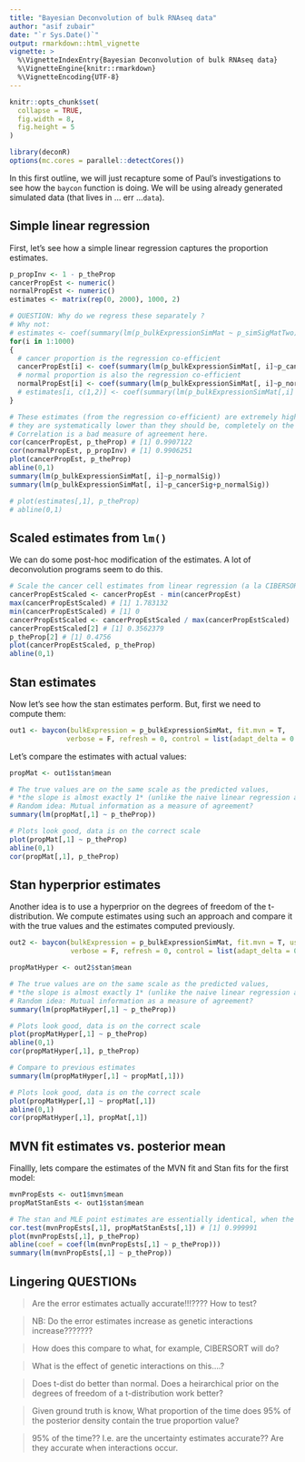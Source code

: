 ```yaml
---
title: "Bayesian Deconvolution of bulk RNAseq data"
author: "asif zubair"
date: "`r Sys.Date()`"
output: rmarkdown::html_vignette
vignette: >
  %\VignetteIndexEntry{Bayesian Deconvolution of bulk RNAseq data}
  %\VignetteEngine{knitr::rmarkdown}
  %\VignetteEncoding{UTF-8}
---
```


```r
knitr::opts_chunk$set(
  collapse = TRUE,
  fig.width = 8,
  fig.height = 5
)
```


```r
library(deconR)
options(mc.cores = parallel::detectCores())
```

In this first outline, we will just recapture some of Paul's investigations to see how the `baycon` function is doing. We will be using already generated simulated data (that lives in ... err ...`data`). 

<!-- TODO: write some description of the simulated data. ask Paul. -->

## Simple linear regression

First, let's see how a simple linear regression captures the proportion estimates.

```r
p_propInv <- 1 - p_theProp
cancerPropEst <- numeric()
normalPropEst <- numeric()
estimates <- matrix(rep(0, 2000), 1000, 2)

# QUESTION: Why do we regress these separately ?
# Why not:
# estimates <- coef(summary(lm(p_bulkExpressionSimMat ~ p_simSigMatTwo)))
for(i in 1:1000)
{
  # cancer proportion is the regression co-efficient
  cancerPropEst[i] <- coef(summary(lm(p_bulkExpressionSimMat[, i]~p_cancerSig)))[2, 1] 
  # normal proportion is also the regression co-efficient
  normalPropEst[i] <- coef(summary(lm(p_bulkExpressionSimMat[, i]~p_normalSig)))[2, 1] 
  # estimates[i, c(1,2)] <- coef(summary(lm(p_bulkExpressionSimMat[,i] ~ p_simSigMatTwo)))[2, 1]
}

# These estimates (from the regression co-efficient) are extremely highly correlated, but they are not accurate, 
# they are systematically lower than they should be, completely on the wrong scale... (see plots and regression line). 
# Correlation is a bad measure of agreement here.
cor(cancerPropEst, p_theProp) # [1] 0.9907122
cor(normalPropEst, p_propInv) # [1] 0.9906251
plot(cancerPropEst, p_theProp)
abline(0,1)
summary(lm(p_bulkExpressionSimMat[, i]~p_normalSig))
summary(lm(p_bulkExpressionSimMat[, i]~p_cancerSig+p_normalSig))

# plot(estimates[,1], p_theProp)
# abline(0,1)
```


## Scaled estimates from `lm()`

We can do some post-hoc modification of the estimates. A lot of deconvolution programs seem to do this.

```r
# Scale the cancer cell estimates from linear regression (a la CIBERSORT), does this help much? (somwewhat better, but still off)
cancerPropEstScaled <- cancerPropEst - min(cancerPropEst)
max(cancerPropEstScaled) # [1] 1.783132
min(cancerPropEstScaled) # [1] 0
cancerPropEstScaled <- cancerPropEstScaled / max(cancerPropEstScaled)
cancerPropEstScaled[2] # [1] 0.3562379
p_theProp[2] # [1] 0.4756
plot(cancerPropEstScaled, p_theProp)
abline(0,1)
```


## Stan estimates

Now let's see how the stan estimates perform. But, first we need to compute them:

```r
out1 <- baycon(bulkExpression = p_bulkExpressionSimMat, fit.mvn = T, 
              verbose = F, refresh = 0, control = list(adapt_delta = 0.95))
```


Let's compare the estimates with actual values:

```r
propMat <- out1$stan$mean

# The true values are on the same scale as the predicted values, 
# *the slope is almost exactly 1* (unlike the naive linear regression approach). 
# Random idea: Mutual information as a measure of agreement?
summary(lm(propMat[,1] ~ p_theProp))

# Plots look good, data is on the correct scale
plot(propMat[,1] ~ p_theProp)
abline(0,1)
cor(propMat[,1], p_theProp)
```

## Stan hyperprior estimates

Another idea is to use a hyperprior on the degrees of freedom of the t-distribution. We compute estimates using such an approach and compare it with the true values and the estimates computed previously. 

```r
out2 <- baycon(bulkExpression = p_bulkExpressionSimMat, fit.mvn = T, useHyperPrior = T,
               verbose = F, refresh = 0, control = list(adapt_delta = 0.95))

propMatHyper <- out2$stan$mean

# The true values are on the same scale as the predicted values, 
# *the slope is almost exactly 1* (unlike the naive linear regression approach). 
# Random idea: Mutual information as a measure of agreement?
summary(lm(propMatHyper[,1] ~ p_theProp))

# Plots look good, data is on the correct scale
plot(propMatHyper[,1] ~ p_theProp)
abline(0,1)
cor(propMatHyper[,1], p_theProp)

# Compare to previous estimates
summary(lm(propMatHyper[,1] ~ propMat[,1]))

# Plots look good, data is on the correct scale
plot(propMatHyper[,1] ~ propMat[,1])
abline(0,1)
cor(propMatHyper[,1], propMat[,1])
```

## MVN fit estimates vs. posterior mean

Finallly, lets compare the estimates of the MVN fit and Stan fits for the first model: 

```r
mvnPropEsts <- out1$mvn$mean
propMatStanEsts <- out1$stan$mean

# The stan and MLE point estimates are essentially identical, when the ML estimate actually works.
cor.test(mvnPropEsts[,1], propMatStanEsts[,1]) # [1] 0.999991
plot(mvnPropEsts[,1], p_theProp)
abline(coef = coef(lm(mvnPropEsts[,1] ~ p_theProp)))
summary(lm(mvnPropEsts[,1] ~ p_theProp))
```


## Lingering QUESTIONs

> Are the error estimates actually accurate!!!???? How to test?  

> NB: Do the error estimates increase as genetic interactions increase???????   

> How does this compare to what, for example, CIBERSORT will do?  

> What is the effect of genetic interactions on this....?   

> Does t-dist do better than normal. Does a heirarchical prior on the degrees of freedom of a t-distribution work better?  

> Given ground truth is know, What proportion of the time does 95% of the posterior density contain the true proportion value?   

> 95% of the time?? I.e. are the uncertainty estimates accurate?? Are they accurate when interactions occur.  
